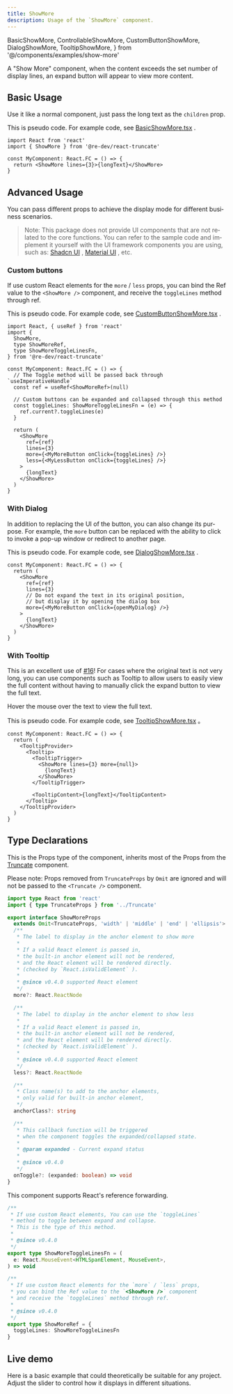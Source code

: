 ```yaml
---
title: ShowMore
description: Usage of the `ShowMore` component.
---
```


  BasicShowMore,
  ControllableShowMore,
  CustomButtonShowMore,
  DialogShowMore,
  TooltipShowMore,
} from '@/components/examples/show-more'

A "Show More" component, when the content exceeds the set number of display lines, an expand button will appear to view more content.

## Basic Usage

Use it like a normal component, just pass the long text as the `children` prop.

<BasicShowMore client:only="react" lang="en" />

<CodeCollapser client:only="react" lang='en'>

This is pseudo code. For example code, see [BasicShowMore.tsx](https://github.com/remanufacturing/react-truncate/blob/main/docs/src/components/examples/show-more/BasicShowMore.tsx) .

```tsx
import React from 'react'
import { ShowMore } from '@re-dev/react-truncate'

const MyComponent: React.FC = () => {
  return <ShowMore lines={3}>{longText}</ShowMore>
}
```

</CodeCollapser>

## Advanced Usage

You can pass different props to achieve the display mode for different business scenarios.

> Note: This package does not provide UI components that are not related to the core functions. You can refer to the sample code and implement it yourself with the UI framework components you are using, such as: [Shadcn UI](https://github.com/shadcn-ui/ui) , [Material UI](https://github.com/mui/material-ui) , etc.

### Custom buttons

If use custom React elements for the `more` / `less` props, you can bind the Ref value to the `<ShowMore />` component, and receive the `toggleLines` method through ref.

<CustomButtonShowMore client:only="react" lang="en" />

<CodeCollapser client:only="react" lang='en'>

This is pseudo code. For example code, see [CustomButtonShowMore.tsx](https://github.com/remanufacturing/react-truncate/blob/main/docs/src/components/examples/show-more/CustomButtonShowMore.tsx) .

```tsx
import React, { useRef } from 'react'
import {
  ShowMore,
  type ShowMoreRef,
  type ShowMoreToggleLinesFn,
} from '@re-dev/react-truncate'

const MyComponent: React.FC = () => {
  // The Toggle method will be passed back through `useImperativeHandle`
  const ref = useRef<ShowMoreRef>(null)

  // Custom buttons can be expanded and collapsed through this method
  const toggleLines: ShowMoreToggleLinesFn = (e) => {
    ref.current?.toggleLines(e)
  }

  return (
    <ShowMore
      ref={ref}
      lines={3}
      more={<MyMoreButton onClick={toggleLines} />}
      less={<MyLessButton onClick={toggleLines} />}
    >
      {longText}
    </ShowMore>
  )
}
```

</CodeCollapser>

### With Dialog

In addition to replacing the UI of the button, you can also change its purpose. For example, the `more` button can be replaced with the ability to click to invoke a pop-up window or redirect to another page.

<DialogShowMore client:only="react" lang="en" />

<CodeCollapser client:only="react" lang='en'>

This is pseudo code. For example code, see [DialogShowMore.tsx](https://github.com/remanufacturing/react-truncate/blob/main/docs/src/components/examples/show-more/DialogShowMore.tsx) .

```tsx
const MyComponent: React.FC = () => {
  return (
    <ShowMore
      ref={ref}
      lines={3}
      // Do not expand the text in its original position,
      // but display it by opening the dialog box
      more={<MyMoreButton onClick={openMyDialog} />}
    >
      {longText}
    </ShowMore>
  )
}
```

</CodeCollapser>

### With Tooltip

This is an excellent use of [#16](https://github.com/remanufacturing/react-truncate/discussions/16)! For cases where the original text is not very long, you can use components such as Tooltip to allow users to easily view the full content without having to manually click the expand button to view the full text.

Hover the mouse over the text to view the full text.

<TooltipShowMore client:only="react" lang="en" />

<CodeCollapser client:only="react" lang='en'>

This is pseudo code. For example code, see [TooltipShowMore.tsx](https://github.com/remanufacturing/react-truncate/blob/main/docs/src/components/examples/show-more/TooltipShowMore.tsx) 。

```tsx
const MyComponent: React.FC = () => {
  return (
    <TooltipProvider>
      <Tooltip>
        <TooltipTrigger>
          <ShowMore lines={3} more={null}>
            {longText}
          </ShowMore>
        </TooltipTrigger>

        <TooltipContent>{longText}</TooltipContent>
      </Tooltip>
    </TooltipProvider>
  )
}
```

</CodeCollapser>

## Type Declarations

This is the Props type of the component, inherits most of the Props from the [Truncate](/reference/truncate/) component.

Please note: Props removed from `TruncateProps` by `Omit` are ignored and will not be passed to the `<Truncate />` component.

```ts
import type React from 'react'
import { type TruncateProps } from '../Truncate'

export interface ShowMoreProps
  extends Omit<TruncateProps, 'width' | 'middle' | 'end' | 'ellipsis'> {
  /**
   * The label to display in the anchor element to show more
   *
   * If a valid React element is passed in,
   * the built-in anchor element will not be rendered,
   * and the React element will be rendered directly.
   * (checked by `React.isValidElement` ).
   *
   * @since v0.4.0 supported React element
   */
  more?: React.ReactNode

  /**
   * The label to display in the anchor element to show less
   *
   * If a valid React element is passed in,
   * the built-in anchor element will not be rendered,
   * and the React element will be rendered directly.
   * (checked by `React.isValidElement` ).
   *
   * @since v0.4.0 supported React element
   */
  less?: React.ReactNode

  /**
   * Class name(s) to add to the anchor elements,
   * only valid for built-in anchor element,
   */
  anchorClass?: string

  /**
   * This callback function will be triggered
   * when the component toggles the expanded/collapsed state.
   *
   * @param expanded - Current expand status
   *
   * @since v0.4.0
   */
  onToggle?: (expanded: boolean) => void
}
```

This component supports React's reference forwarding.

```ts
/**
 * If use custom React elements, You can use the `toggleLines`
 * method to toggle between expand and collapse.
 * This is the type of this method.
 *
 * @since v0.4.0
 */
export type ShowMoreToggleLinesFn = (
  e: React.MouseEvent<HTMLSpanElement, MouseEvent>,
) => void

/**
 * If use custom React elements for the `more` / `less` props,
 * you can bind the Ref value to the `<ShowMore />` component
 * and receive the `toggleLines` method through ref.
 *
 * @since v0.4.0
 */
export type ShowMoreRef = {
  toggleLines: ShowMoreToggleLinesFn
}
```

## Live demo

Here is a basic example that could theoretically be suitable for any project. Adjust the slider to control how it displays in different situations.

<ControllableShowMore client:only="react" lang="en" />
